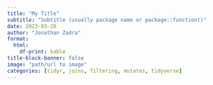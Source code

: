 ```yaml
---
title: "My Title"
subtitle: "Subtitle (usually package name or package::function()"
date: 2023-03-20
author: "Jonathan Zadra"
format:
  html:
    df-print: kable
title-block-banner: false
image: "path/url to image"
categories: [tidyr, joins, filtering, mutates, tidyverse]
---
```


